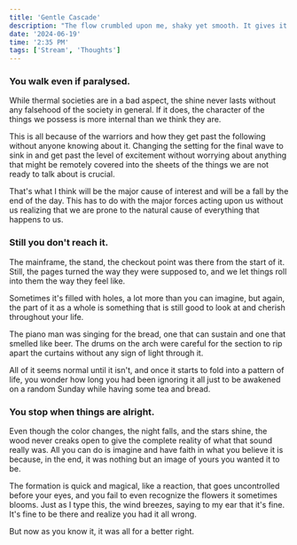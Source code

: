 ```yaml
---
title: 'Gentle Cascade'
description: "The flow crumbled upon me, shaky yet smooth. It gives it a unique personality, like we all have."
date: '2024-06-19'
time: '2:35 PM'
tags: ['Stream', 'Thoughts']
---
```


### You walk even if paralysed.

While thermal societies are in a bad aspect, the shine never lasts without any falsehood of the society in general. If it does, the character of the things we possess is more internal than we think they are.

This is all because of the warriors and how they get past the following without anyone knowing about it. Changing the setting for the final wave to sink in and get past the level of excitement without worrying about anything that might be remotely covered into the sheets of the things we are not ready to talk about is crucial.

That's what I think will be the major cause of interest and will be a fall by the end of the day. This has to do with the major forces acting upon us without us realizing that we are prone to the natural cause of everything that happens to us.

### Still you don't reach it.

The mainframe, the stand, the checkout point was there from the start of it. Still, the pages turned the way they were supposed to, and we let things roll into them the way they feel like.

Sometimes it's filled with holes, a lot more than you can imagine, but again, the part of it as a whole is something that is still good to look at and cherish throughout your life.

The piano man was singing for the bread, one that can sustain and one that smelled like beer. The drums on the arch were careful for the section to rip apart the curtains without any sign of light through it.

All of it seems normal until it isn't, and once it starts to fold into a pattern of life, you wonder how long you had been ignoring it all just to be awakened on a random Sunday while having some tea and bread.

### You stop when things are alright. 

Even though the color changes, the night falls, and the stars shine, the wood never creaks open to give the complete reality of what that sound really was. All you can do is imagine and have faith in what you believe it is because, in the end, it was nothing but an image of yours you wanted it to be.

The formation is quick and magical, like a reaction, that goes uncontrolled before your eyes, and you fail to even recognize the flowers it sometimes blooms. Just as I type this, the wind breezes, saying to my ear that it's fine. It's fine to be there and realize you had it all wrong.

But now as you know it, it was all for a better right.

